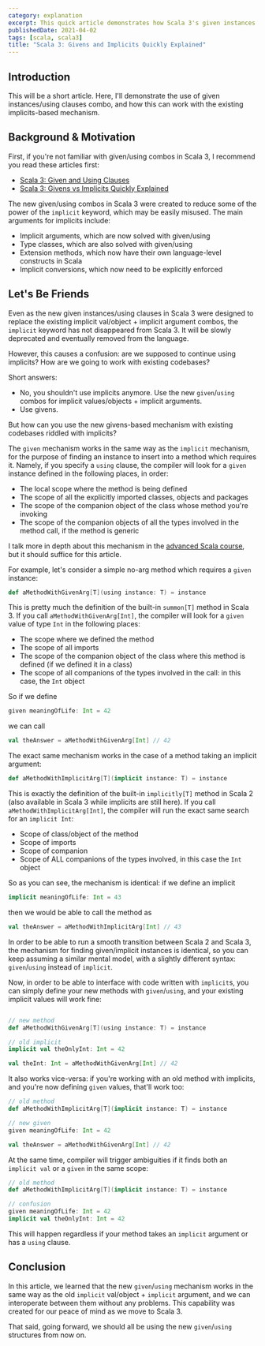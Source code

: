 ```yaml
---
category: explanation
excerpt: This quick article demonstrates how Scala 3's given instances integrate seamlessly with Scala 2's implicits
publishedDate: 2021-04-02
tags: [scala, scala3]
title: "Scala 3: Givens and Implicits Quickly Explained"
---
```


## Introduction

This will be a short article. Here, I'll demonstrate the use of given instances/using clauses combo, and how this can work with the existing implicits-based mechanism.

## Background & Motivation

First, if you're not familiar with given/using combos in Scala 3, I recommend you read these articles first:

- [Scala 3: Given and Using Clauses](/articles/scala-3-given-and-using-clauses)
- [Scala 3: Givens vs Implicits Quickly Explained](/articles/scala-3-givens-vs-implicits)

The new given/using combos in Scala 3 were created to reduce some of the power of the `implicit` keyword, which may be easily misused. The main arguments for implicits include:

- Implicit arguments, which are now solved with given/using
- Type classes, which are also solved with given/using
- Extension methods, which now have their own language-level constructs in Scala
- Implicit conversions, which now need to be explicitly enforced

## Let's Be Friends

Even as the new given instances/using clauses in Scala 3 were designed to replace the existing implicit val/object + implicit argument combos, the `implicit` keyword has not disappeared from Scala 3. It will be slowly deprecated and eventually removed from the language.

However, this causes a confusion: are we supposed to continue using implicits? How are we going to work with existing codebases?

Short answers:

- No, you shouldn't use implicits anymore. Use the new `given`/`using` combos for implicit values/objects + implicit arguments.
- Use givens.

But how can you use the new givens-based mechanism with existing codebases riddled with implicits?

The `given` mechanism works in the same way as the `implicit` mechanism, for the purpose of finding an instance to insert into a method which requires it. Namely, if you specify a `using` clause, the compiler will look for a `given` instance defined in the following places, in order:

- The local scope where the method is being defined
- The scope of all the explicitly imported classes, objects and packages
- The scope of the companion object of the class whose method you're invoking
- The scope of the companion objects of all the types involved in the method call, if the method is generic

I talk more in depth about this mechanism in the [advanced Scala course](/courses/advanced-scala), but it should suffice for this article.

For example, let's consider a simple no-arg method which requires a `given` instance:

```scala
def aMethodWithGivenArg[T](using instance: T) = instance
```

This is pretty much the definition of the built-in `summon[T]` method in Scala 3. If you call `aMethodWithGivenArg[Int]`, the compiler will look for a `given` value of type `Int` in the following places:

- The scope where we defined the method
- The scope of all imports
- The scope of the companion object of the class where this method is defined (if we defined it in a class)
- The scope of all companions of the types involved in the call: in this case, the `Int` object

So if we define

```scala
given meaningOfLife: Int = 42
```

we can call

```scala
val theAnswer = aMethodWithGivenArg[Int] // 42
```

The exact same mechanism works in the case of a method taking an implicit argument:

```scala
def aMethodWithImplicitArg[T](implicit instance: T) = instance
```

This is exactly the definition of the built-in `implicitly[T]` method in Scala 2 (also available in Scala 3 while implicits are still here). If you call `aMethodWithImplicitArg[Int]`, the compiler will run the exact same search for an `implicit Int`:

- Scope of class/object of the method
- Scope of imports
- Scope of companion
- Scope of ALL companions of the types involved, in this case the `Int` object

So as you can see, the mechanism is identical: if we define an implicit

```scala
implicit meaningOfLife: Int = 43
```

then we would be able to call the method as

```scala
val theAnswer = aMethodWithImplicitArg[Int] // 43
```

In order to be able to run a smooth transition between Scala 2 and Scala 3, the mechanism for finding given/implicit instances is identical, so you can keep assuming a similar mental model, with a slightly different syntax: `given`/`using` instead of `implicit`.

Now, in order to be able to interface with code written with `implicit`s, you can simply define your new methods with `given`/`using`, and your existing implicit values will work fine:

```scala

// new method
def aMethodWithGivenArg[T](using instance: T) = instance

// old implicit
implicit val theOnlyInt: Int = 42

val theInt: Int = aMethodWithGivenArg[Int] // 42
```

It also works vice-versa: if you're working with an old method with implicits, and you're now defining `given` values, that'll work too:

```scala
// old method
def aMethodWithImplicitArg[T](implicit instance: T) = instance

// new given
given meaningOfLife: Int = 42

val theAnswer = aMethodWithGivenArg[Int] // 42
```

At the same time, compiler will trigger ambiguities if it finds both an `implicit val` or a `given` in the same scope:

```scala
// old method
def aMethodWithImplicitArg[T](implicit instance: T) = instance

// confusion
given meaningOfLife: Int = 42
implicit val theOnlyInt: Int = 42
```

This will happen regardless if your method takes an `implicit` argument or has a `using` clause.

## Conclusion

In this article, we learned that the new `given`/`using` mechanism works in the same way as the old `implicit` val/object + `implicit` argument, and we can interoperate between them without any problems. This capability was created for our peace of mind as we move to Scala 3.

That said, going forward, we should all be using the new `given`/`using` structures from now on.
